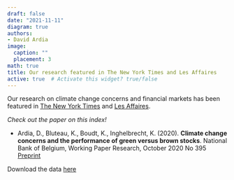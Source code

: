 ```yaml
---
draft: false
date: "2021-11-11"
diagram: true
authors: 
- David Ardia
image:
  caption: ""
  placement: 3
math: true
title: Our research featured in The New York Times and Les Affaires
active: true  # Activate this widget? true/false
---
```


Our research on climate change concerns and financial markets has been featured in [The New York Times](https://www.nytimes.com/2021/11/05/business/climate-green-stock-market.html?smid=url-share) and [Les Affaires](https://www.lesaffaires.com/secteurs-d-activite/general/mauvaise-nouvelle-pour-le-climat-bonne-nouvelle-pour-la-bourse/628829).

_Check out the paper on this index!_

- Ardia, D., Bluteau, K., Boudt, K., Inghelbrecht, K. (2020). **Climate change concerns and the performance of green versus brown stocks**. National Bank of Belgium, Working Paper Research, October 2020 No 395 [Preprint](https://doi.org/10.2139/ssrn.3717722)

Download the data [here](https://sentometrics-research.com/download/mccc/)
